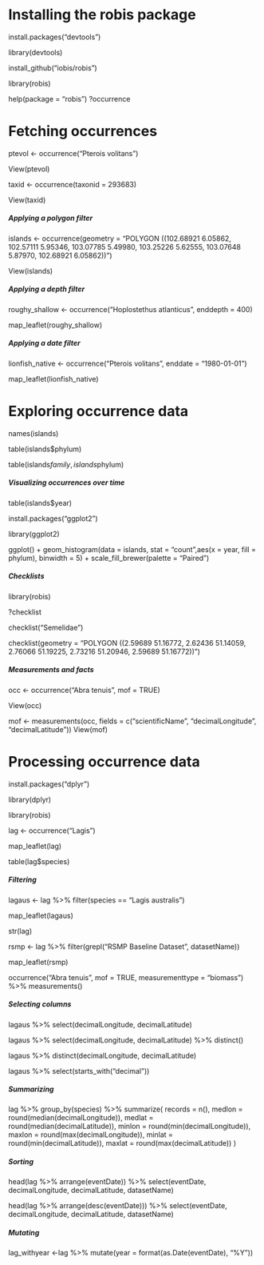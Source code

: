 # Installing the robis package

<!--To be able to install the robis R package from the source control system GitHub, first install the devtools package. This package is available from CRAN, the online R package repository.(Sources: https://obis.org/manual/accessr/, https://iobis.github.io/robis/articles/getting-started.html) -->

install.packages("devtools")

library(devtools)

<!-- Once devtools is installed, the install_github() function can be used to install robis: -->

install_github("iobis/robis")

library(robis)

<!--After loading the robis package, take a look at some of the documentation: -->

help(package = "robis")
?occurrence 

# Fetching occurrences
<!-- Fetching all occurrences for a taxon -->

<!-- To fetch all occurrences for a taxon, pass a taxon name or vector of taxon names to the occurrence() function: -->

ptevol <- occurrence("Pterois volitans")

View(ptevol)

<!--Alternatively, occurrences can be fetched by AphiaID:-->

taxid <- occurrence(taxonid = 293683)

View(taxid)

##### Applying a polygon filter

<!-- The occurrence() function accepts a geometry parameter, which can be used to filter occurrences geographically. This argument must be formatted as WKT (well known text representation). OBIS has a map tool which makes it easy to create WKT strings by clicking a map (https://obis.org/maptool/). -->

<!-- Let’s see if we have any data for the Perhentian and Redang Islands: -->

islands <- occurrence(geometry = "POLYGON ((102.68921 6.05862, 102.57111 5.95346, 103.07785 5.49980, 103.25226 5.62555, 103.07648 5.87970, 102.68921 6.05862))")

View(islands)

<!-- The map_leaflet() function allows us to create a simple interactive map: -->

##### Applying a depth filter

<!-- Occurrences between certain depth levels can be selected by using the startdepth and enddepth parameters. For example, to find shallow records of the Orange roughy (a deep sea fish which is being commercially exploited), do: -->

roughy_shallow <- occurrence("Hoplostethus atlanticus", enddepth = 400)

map_leaflet(roughy_shallow) 

##### Applying a date filter

<!-- To filter occurrences by date, use the startdate and enddate arguments. Make sure to use the correct date format: -->

lionfish_native <- occurrence("Pterois volitans", enddate = "1980-01-01")

map_leaflet(lionfish_native)

# Exploring occurrence data
<!-- A quick look at your dataset -->

<!-- The first thing you want to do when exploring a dataset is checking which columns you have: -->

names(islands)

<!-- Next, use table() to create contingency tables to find out which values are present in some columns of interest: -->

table(islands$phylum)

table(islands$family, islands$phylum)

##### Visualizing occurrences over time

<!-- It’s always interesting to know how dataset records are distributed over time. In order to be able to visualize this, we need a column with the year when occurrences were recorded. Occurrences downloaded from the mapper or obtained using robis have a yearcollected column, but if your data does not include a year column, you may need to parse the eventDate and extract the year from it. eventDates can be parsed to dates using as.Date(), and the year can be extracted with format(): -->


table(islands$year)

<!-- The ggplot2 package can be used to create nice visualizations. We’ll go into ggplot2 in later chapters, for now just install the package and run the code below to produce a bar plot showing the distribution of occurrences over time: -->

install.packages("ggplot2")

library(ggplot2)

ggplot() + 
 geom_histogram(data = islands, stat = "count",aes(x = year, fill = phylum), binwidth = 5) +
 scale_fill_brewer(palette = "Paired")

##### Checklists

<!-- The checklist() function returns all taxa observed for a given set of filters. -->
<!-- may need to rerun after ggplot2 install -->
library(robis)


?checklist

checklist("Semelidae")

<!--Just like the occurrence() function, checklist() accepts WKT geometries:-->

checklist(geometry = "POLYGON ((2.59689 51.16772, 2.62436 51.14059, 2.76066 51.19225, 2.73216 51.20946, 2.59689 51.16772))")

##### Measurements and facts

<!-- The package also provides access to MeasurementOrFact records associated with occurrences. When calling occurrence(), MeasurementOrFact records can be included by setting mof = true. -->

occ <- occurrence("Abra tenuis", mof = TRUE)

View(occ)

<!-- MeasurementOrFact records are nested in the occurrence, but the measurements() function allows you to extract them to a flat data frame. Use the fields parameter to indicate which occurrence fields need to be preserved in the measurements table. -->

mof <- measurements(occ, fields = c("scientificName", "decimalLongitude", "decimalLatitude"))
View(mof)

# Processing occurrence data

<!-- We will use the dplyr package to further manipulate the occurrence data retrieved from OBIS. Install the package from CRAN: -->

install.packages("dplyr")
<!--had to select 'no' for restarting after this one-->

library(dplyr)

<!-- Now fetch some trumpet worm data to work with: -->

library(robis)

lag <- occurrence("Lagis")

map_leaflet(lag)

table(lag$species)

##### Filtering

<!-- The filter() function can be used to filter occurrences based on one or more properties. For example, to only keep occurrences of Lagis australis, do: -->

lagaus <- lag %>% filter(species == "Lagis australis")

map_leaflet(lagaus)

str(lag)

<!--Notice the pipe operator %>%. This operator allows us to link different operations together, where the results of one function are passed on to the next.

Here is another example where only occurrences belonging to the RSMP Baseline Dataset datasets are selected:-->

rsmp <- lag %>% filter(grepl("RSMP Baseline Dataset", datasetName))

<!--?grepl <!--string matcher-->

map_leaflet(rsmp)

<!--Note that the MeasurementOrFact fields can be used as parameters to the occurrence() function. For example, to only get occurrences with associated biomass measurements:-->

occurrence("Abra tenuis", mof = TRUE, measurementtype = "biomass") %>%
  measurements()

##### Selecting columns

<!--The select() function is used to select or deselect columns. To select just the decimalLongitude and decimalLatitude fields for example, do:-->

lagaus %>% select(decimalLongitude, decimalLatitude)

<!--From this results, distinct coordinates can be obtained using the distinct() function:-->

lagaus %>% select(decimalLongitude, decimalLatitude) %>% distinct()

<!--This can be simplified to:-->

lagaus %>% distinct(decimalLongitude, decimalLatitude)

<!--In the following example the decimalLongitude and decimalLatitude columns are selected as well, but by checking column names for “decimal”:-->

lagaus %>% select(starts_with("decimal"))

<!--In order to remove columns, add a minus sign before the column name.-->

##### Summarizing

<!-- To aggregate data and create summary statistics, we can use the group_by() and summarize() functions. This example groups the occurrences by species, and then counts the records per group and calculates min, max and median longitude and latitude:-->

lag %>%
  group_by(species) %>%
  summarize(
    records = n(),
    medlon = round(median(decimalLongitude)),
    medlat = round(median(decimalLatitude)),
    minlon = round(min(decimalLongitude)),
    maxlon = round(max(decimalLongitude)),
    minlat = round(min(decimalLatitude)),
    maxlat = round(max(decimalLatitude))
  )

##### Sorting

<!--To sort data, use arrange(). Column names can be wrapped in desc() to sort in descending order. This first shows the earliest and then the last few records of the Lagis dataset:-->

head(lag %>% arrange(eventDate)) %>% select(eventDate, decimalLongitude, decimalLatitude, datasetName)

head(lag %>% arrange(desc(eventDate))) %>% select(eventDate, decimalLongitude, decimalLatitude, datasetName)

##### Mutating

<!--mutate() is used to add extra columns. So in order to add a year column based on the eventDate, do:-->

lag_withyear <-lag %>% mutate(year = format(as.Date(eventDate), "%Y"))  


